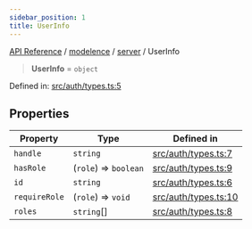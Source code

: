 ```yaml
---
sidebar_position: 1
title: UserInfo
---
```


[API Reference](/api-reference/modelence/server/type-aliases/../../../index) / [modelence](/api-reference/modelence/server/type-aliases/../../index) / [server](/api-reference/modelence/server/type-aliases/../index) / UserInfo

> **UserInfo** = `object`

Defined in: [src/auth/types.ts:5](https://github.com/modelence/modelence/blob/3f1fd635e8381fab6218a1a4e54da43042986b70/packages/modelence/src/auth/types.ts#L5)

## Properties

| Property | Type | Defined in |
| ------ | ------ | ------ |
| <a id="handle"></a> `handle` | `string` | [src/auth/types.ts:7](https://github.com/modelence/modelence/blob/3f1fd635e8381fab6218a1a4e54da43042986b70/packages/modelence/src/auth/types.ts#L7) |
| <a id="hasrole"></a> `hasRole` | (`role`) => `boolean` | [src/auth/types.ts:9](https://github.com/modelence/modelence/blob/3f1fd635e8381fab6218a1a4e54da43042986b70/packages/modelence/src/auth/types.ts#L9) |
| <a id="id"></a> `id` | `string` | [src/auth/types.ts:6](https://github.com/modelence/modelence/blob/3f1fd635e8381fab6218a1a4e54da43042986b70/packages/modelence/src/auth/types.ts#L6) |
| <a id="requirerole"></a> `requireRole` | (`role`) => `void` | [src/auth/types.ts:10](https://github.com/modelence/modelence/blob/3f1fd635e8381fab6218a1a4e54da43042986b70/packages/modelence/src/auth/types.ts#L10) |
| <a id="roles"></a> `roles` | `string`[] | [src/auth/types.ts:8](https://github.com/modelence/modelence/blob/3f1fd635e8381fab6218a1a4e54da43042986b70/packages/modelence/src/auth/types.ts#L8) |
